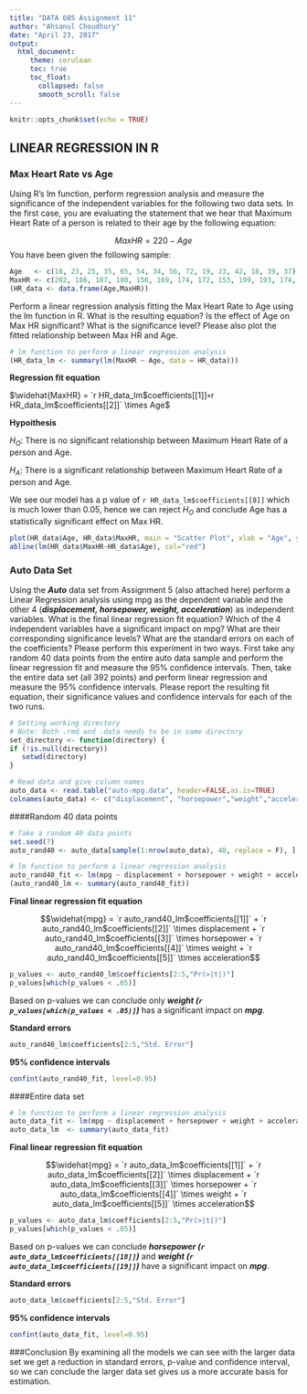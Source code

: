 ---
title: "DATA 605 Assignment 11"
author: "Ahsanul Choudhury"
date: "April 23, 2017"
output:
  html_document:
     theme: cerulean
     toc: true
     toc_float:
       collapsed: false
       smooth_scroll: false
---

```{r setup, include=FALSE}
knitr::opts_chunk$set(echo = TRUE)
```


## LINEAR REGRESSION IN R

### Max Heart Rate vs Age

Using R's lm function, perform regression analysis and measure the significance of the independent variables for the following two data sets. In the first case, you are evaluating the statement that we hear that Maximum Heart Rate of a person is related to their age by the following equation:

$$MaxHR = 220 - Age$$
You have been given the following sample:

```{r sample, echo = TRUE}
Age   <- c(18, 23, 25, 35, 65, 54, 34, 56, 72, 19, 23, 42, 18, 39, 37)
MaxHR <- c(202, 186, 187, 180, 156, 169, 174, 172, 153, 199, 193, 174, 198, 183, 178)
(HR_data <- data.frame(Age,MaxHR))
```

Perform a linear regression analysis fitting the Max Heart Rate to Age using the lm function in R. What is the resulting equation? Is the effect of Age on Max HR significant? What is the significance level? Please also plot the fitted relationship between Max HR and Age.

```{r linear_regression, echo = TRUE}
# lm function to perform a linear regression analysis
(HR_data_lm <- summary(lm(MaxHR ~ Age, data = HR_data))) 
```

**Regression fit equation**

$\widehat{MaxHR} = `r HR_data_lm$coefficients[[1]]` + `r HR_data_lm$coefficients[[2]]` \times Age$

**Hypoithesis**

$H_O$: There is no significant relationship between Maximum Heart Rate of a person and Age.

$H_A$: There is a significant relationship between Maximum Heart Rate of a person and Age.


We see our model has a p value of `r HR_data_lm$coefficients[[8]]` which is much lower than 0.05, hence we can reject $H_O$ and conclude Age has a statistically significant effect on Max HR.


```{r plot, echo = TRUE}
plot(HR_data$Age, HR_data$MaxHR, main = "Scatter Plot", xlab = "Age", ylab = "MaxHR")
abline(lm(HR_data$MaxHR~HR_data$Age), col="red")
```


### Auto Data Set

Using the ***Auto*** data set from Assignment 5 (also attached here) perform a Linear Regression analysis using mpg as the dependent variable and the other 4 (***displacement, horsepower, weight, acceleration***) as independent variables. What is the final linear regression fit equation? Which of the 4 independent variables have a significant impact on mpg? What are their corresponding significance levels? What are the standard errors on each of the coefficients? Please perform this experiment in two ways. First take any random 40 data points from the entire auto data sample and perform the linear regression fit and measure
the 95% confidence intervals. Then, take the entire data set (all 392 points) and perform linear regression and measure the 95% confidence intervals. Please report the resulting fit equation, their significance values and confidence intervals for each of the two runs.

```{r auto, echo=TRUE}

# Setting working directory
# Note: Both .rmd and .data needs to be in same directory
set_directory <- function(directory) {
if (!is.null(directory))
   setwd(directory)
}

# Read data and give column names
auto_data <- read.table("auto-mpg.data", header=FALSE,as.is=TRUE)
colnames(auto_data) <- c("displacement", "horsepower","weight","acceleration","mpg")
```

####Random 40 data points

```{r auto_40, echo=TRUE}
# Take a random 40 data points
set.seed(7)
auto_rand40 <- auto_data[sample(1:nrow(auto_data), 40, replace = F), ]

# lm function to perform a linear regression analysis
auto_rand40_fit <- lm(mpg ~ displacement + horsepower + weight + acceleration, auto_rand40)
(auto_rand40_lm <- summary(auto_rand40_fit))
```

**Final linear regression fit equation**

$$\widehat{mpg} = `r auto_rand40_lm$coefficients[[1]]` + `r auto_rand40_lm$coefficients[[2]]` \times displacement + `r auto_rand40_lm$coefficients[[3]]` \times horsepower + `r auto_rand40_lm$coefficients[[4]]` \times weight + `r auto_rand40_lm$coefficients[[5]]` \times  acceleration$$


```{r 40_pv, echo=TRUE}
p_values <- auto_rand40_lm$coefficients[2:5,"Pr(>|t|)"]
p_values[which(p_values < .05)]
```

Based on p-values we can conclude only ***weight (`r p_values[which(p_values < .05)]`)*** has a significant impact on ***mpg***.

**Standard errors**

```{r se_40, echo=TRUE}
auto_rand40_lm$coefficients[2:5,"Std. Error"]
```

**95% confidence intervals**

```{r rand40_conf95, echo=TRUE}
confint(auto_rand40_fit, level=0.95)
```

####Entire data set

```{r auto_pop, echo=TRUE}
# lm function to perform a linear regression analysis
auto_data_fit <- lm(mpg ~ displacement + horsepower + weight + acceleration, auto_data)
auto_data_lm  <- summary(auto_data_fit)
```

**Final linear regression fit equation**

$$\widehat{mpg} = `r auto_data_lm$coefficients[[1]]` + `r auto_data_lm$coefficients[[2]]` \times displacement + `r auto_data_lm$coefficients[[3]]` \times horsepower + `r auto_data_lm$coefficients[[4]]` \times weight + `r auto_data_lm$coefficients[[5]]` \times  acceleration$$

```{r data_pv, echo=TRUE}
p_values <- auto_data_lm$coefficients[2:5,"Pr(>|t|)"]
p_values[which(p_values < .05)]
```

Based on p-values we can conclude ***horsepower (`r auto_data_lm$coefficients[[18]]`)*** and ***weight (`r auto_data_lm$coefficients[[19]]`)*** have a significant impact on ***mpg***.

**Standard errors**

```{r se_data, echo=TRUE}
auto_data_lm$coefficients[2:5,"Std. Error"]
```

**95% confidence intervals**

```{r data_conf95, echo=TRUE}
confint(auto_data_fit, level=0.95)
```

###Conclusion
By examining all the models we can see with the larger data set we get a reduction in standard errors, p-value and confidence interval, so we can conclude the larger data set gives us a more accurate basis for estimation.